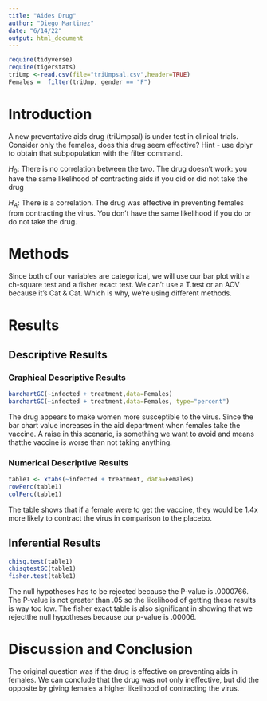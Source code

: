 ```yaml
---
title: "Aides Drug"
author: "Diego Martinez"
date: "6/14/22"
output: html_document
---
```


```r
require(tidyverse)
require(tigerstats)
triUmp <-read.csv(file="triUmpsal.csv",header=TRUE)
Females =  filter(triUmp, gender == "F")
```


# Introduction

<!--In this section you explain what you are trying to show.  Where did the data come from?  What is the research or other question you are trying to answer?.  If you skimp in this section expect to be marked down in your grade. Paint a picture of the project a couple of paragraphs is expected!-->

A new  preventative aids drug (triUmpsal) is under test in clinical trials. Consider only the females, does this drug seem effective?  Hint - use dplyr to obtain that subpopulation with the filter command.

$H_0$: There is no correlation between the two. The drug doesn't work: you have the same likelihood of contracting aids if you did or did not take the drug

$H_A$: There is a correlation. The drug was effective in preventing females from contracting the virus. You don't have the same likelihood if you do or do not take the drug. 

# Methods

Since both of our variables are categorical, we will use our bar plot with a ch-square test and a fisher exact test. We can't use a T.test or an AOV because it's Cat & Cat. Which is why, we're using different methods. 

<!--Decide on your methods:  use "variable analysis" or other appropriate descriptors.  Make sure to choose at least one graphical method and at least one numerical method. Discuss what data manipulations may be needed for example subsetting or other binning procedures and what sort of graphical displays and inferential tools will be used!-->

# Results

<!--Divide this section into two sub-sections:  One for your descriptive  results and one for your inferential results.!-->

## Descriptive Results

### Graphical Descriptive Results

```r
barchartGC(~infected + treatment,data=Females)
barchartGC(~infected + treatment,data=Females, type="percent")
```

The drug appears to make women more susceptible to the virus. Since the bar chart value increases in the aid department when females take the vaccine. A raise in this scenario, is something we want to avoid and means thatthe vaccine is worse than not taking anything. 

<!--Graphical results here.  Make sure to show your code.  Provide appropriate labels for axes, giving units if possible, and provide a good title for the graph, too.  Use the graphical results to describe the patterns if any that exist in the data as focused toward the research question. Bottom line is to explain the features of the graph that are relevant to conforming or departing to what is expected by your null hypothesis !-->

### Numerical Descriptive Results

```r
table1 <- xtabs(~infected + treatment, data=Females)
rowPerc(table1)
colPerc(table1)
```

The table shows that if a female were to get the vaccine, they would be 1.4x more likely to contract the virus in comparison to the placebo. 

<!--Numerical results go here. Use the numerical results to describe the patterns if any that exist in the data as focused toward the research question!-->

## Inferential Results

```r
chisq.test(table1)
chisqtestGC(table1)
fisher.test(table1)
```

The null hypotheses has to be rejected because the  P-value is .0000766. The P-value is not greater than .05 so the likelihood of getting these results is way too low. The fisher exact table is also significant in showing that we rejectthe null hypotheses because our p-value is .00006.

<!--State hypothesis clearly.  Make sure your discussion of the inferential test covers all the aspects that the test output produces, such as test statistic, p-value etc.  Make a decision about the null hypothesis, explain the assumptions on which the selected test/procedure was based, and why the chosen procedure satisfys the assumptions and is appropriate to answer the research question!-->


# Discussion and Conclusion

The original question was if the drug is effective on preventing aids in females. We can conclude that the drug was not only ineffective, but did the opposite by giving females a higher likelihood of contracting the virus. 

<!--Discussion and conclusion here.  If you found a relationship be sure to consider whether the relationship occurs because one of the variavbles causes the other, or whether they perhasps are related for some other reason.  Watch the chapter 6 videos from the GeorgeTown videos collection.!-->
